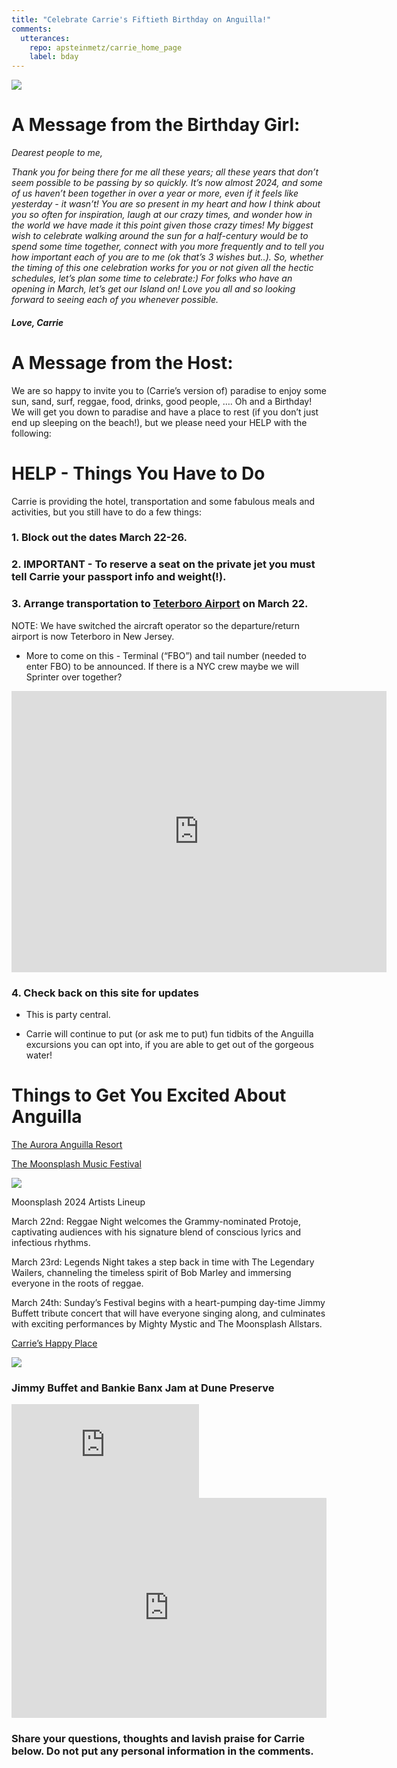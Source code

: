 ```yaml
---
title: "Celebrate Carrie's Fiftieth Birthday on Anguilla!"
comments: 
  utterances:
    repo: apsteinmetz/carrie_home_page
    label: bday
---
```


![](img/carrie_swing.JPG)

# A Message from the Birthday Girl:

*Dearest people to me,*

*Thank you for being there for me all these years; all these years that don't seem possible to be passing by so quickly. It's now almost 2024, and some of us haven't been together in over a year or more, even if it feels like yesterday - it wasn't! You are so present in my heart and how I think about you so often for inspiration, laugh at our crazy times, and wonder how in the world we have made it this point given those crazy times! My biggest wish to celebrate walking around the sun for a half-century would be to spend some time together, connect with you more frequently and to tell you how important each of you are to me (ok that's 3 wishes but..). So, whether the timing of this one celebration works for you or not given all the hectic schedules, let's plan some time to celebrate:) For folks who have an opening in March, let's get our Island on! Love you all and so looking forward to seeing each of you whenever possible.*

#### *Love, Carrie*

# A Message from the Host:

We are so happy to invite you to (Carrie's version of) paradise to enjoy some sun, sand, surf, reggae, food, drinks, good people, .... Oh and a Birthday! We will get you down to paradise and have a place to rest (if you don't just end up sleeping on the beach!), but we please need your HELP with the following:

# HELP - Things You Have to Do

Carrie is providing the hotel, transportation and some fabulous meals and activities, but you still have to do a few things:

### 1. Block out the dates March 22-26.

### 2. IMPORTANT - To reserve a seat on the private jet you must tell Carrie your passport info and weight(!).

### 3. Arrange transportation to [Teterboro Airport](https://maps.app.goo.gl/p1kBoXwifvWyqMCSA) on March 22.

NOTE: We have switched the aircraft operator so the departure/return airport is now Teterboro in New Jersey.

-   More to come on this - Terminal ("FBO") and tail number (needed to enter FBO) to be announced. If there is a NYC crew maybe we will Sprinter over together?

<iframe src="https://www.google.com/maps/embed?pb=!1m18!1m12!1m3!1d3017.616814312382!2d-74.06410948836171!3d40.858336028524675!2m3!1f0!2f0!3f0!3m2!1i1024!2i768!4f13.1!3m3!1m2!1s0x89c2f9b1f19d526b%3A0x4fa4b83c3cb08f7b!2sTeterboro%20Airport!5e0!3m2!1sen!2sus!4v1706899212718!5m2!1sen!2sus" width="600" height="450" style="border:0;" allowfullscreen loading="lazy" referrerpolicy="no-referrer-when-downgrade">

</iframe>

### 4. Check back on this site for updates

-   This is party central.

-   Carrie will continue to put (or ask me to put) fun tidbits of the Anguilla excursions you can opt into, if you are able to get out of the gorgeous water!

# Things to Get You Excited About Anguilla

[The Aurora Anguilla Resort](https://www.auroraanguilla.com/)

[The Moonsplash Music Festival](https://www.bankiebanx.net/moonsplash)

![](img/moonsplash_poster.png)

Moonsplash 2024 Artists Lineup

March 22nd: Reggae Night welcomes the Grammy-nominated Protoje, captivating audiences with his signature blend of conscious lyrics and infectious rhythms.

March 23rd: Legends Night takes a step back in time with The Legendary Wailers, channeling the timeless spirit of Bob Marley and immersing everyone in the roots of reggae.

March 24th: Sunday’s Festival begins with a heart-pumping day-time Jimmy Buffett tribute concert that will have everyone singing along, and culminates with exciting performances by Mighty Mystic and The Moonsplash Allstars.

[Carrie's Happy Place](https://sunshineshack.net/)

[![](img/sunshine_shack.jpg)](https://sunshineshack.net/about/)

### Jimmy Buffet and Bankie Banx Jam at Dune Preserve

::: {layout-ncol="2"}
::: {layout}
<iframe src="https://www.youtube.com/embed/3ui6A-IyGLA?si=wj4JXFlxc_PuO9fQ" title="YouTube video player" frameborder="0" allow="accelerometer; autoplay; clipboard-write; encrypted-media; gyroscope; picture-in-picture; web-share" allowfullscreen>

</iframe>
:::

::: {layout}
<iframe style="border-radius:1px" src="https://open.spotify.com/embed/album/5V8MisPCUcMmFQ7ZhJdRxc?utm_source=generator" width="100%" height="352" frameBorder="0" allowfullscreen allow="autoplay; clipboard-write; encrypted-media; fullscreen; picture-in-picture" loading="lazy">

</iframe>
:::
:::

### Share your questions, thoughts and lavish praise for Carrie below. Do not put any personal information in the comments.

